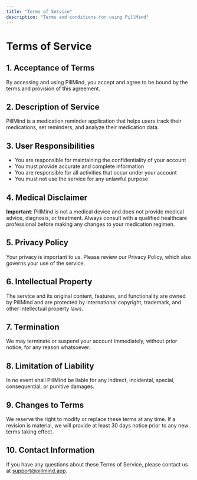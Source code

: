 ```yaml
---
title: "Terms of Service"
description: "Terms and conditions for using PillMind"
---
```


# Terms of Service

## 1. Acceptance of Terms

By accessing and using PillMind, you accept and agree to be bound by the terms and provision of this agreement.

## 2. Description of Service

PillMind is a medication reminder application that helps users track their medications, set reminders, and analyze their medication data.

## 3. User Responsibilities

- You are responsible for maintaining the confidentiality of your account
- You must provide accurate and complete information
- You are responsible for all activities that occur under your account
- You must not use the service for any unlawful purpose

## 4. Medical Disclaimer

**Important**: PillMind is not a medical device and does not provide medical advice, diagnosis, or treatment. Always consult with a qualified healthcare professional before making any changes to your medication regimen.

## 5. Privacy Policy

Your privacy is important to us. Please review our Privacy Policy, which also governs your use of the service.

## 6. Intellectual Property

The service and its original content, features, and functionality are owned by PillMind and are protected by international copyright, trademark, and other intellectual property laws.

## 7. Termination

We may terminate or suspend your account immediately, without prior notice, for any reason whatsoever.

## 8. Limitation of Liability

In no event shall PillMind be liable for any indirect, incidental, special, consequential, or punitive damages.

## 9. Changes to Terms

We reserve the right to modify or replace these terms at any time. If a revision is material, we will provide at least 30 days notice prior to any new terms taking effect.

## 10. Contact Information

If you have any questions about these Terms of Service, please contact us at support@pillmind.app.
